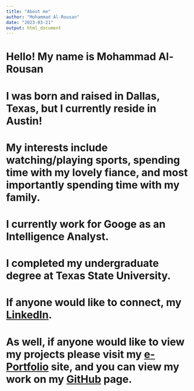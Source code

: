 ```yaml
---
title: "About me"
author: "Mohammad Al-Rousan"
date: "2023-03-21"
output: html_document
---
```


# Hello! My name is Mohammad Al-Rousan 


# I was born and raised in Dallas, Texas, but I currently reside in Austin!

# My interests include watching/playing sports, spending time with my lovely fiance, and most importantly spending time with my family. 

# I currently work for Googe as an Intelligence Analyst.

# I completed my undergraduate degree at Texas State University. 

# If anyone would like to connect, my [LinkedIn](https://www.linkedin.com/in/mohammad-al-rousan-531683165/). 

# As well, if anyone would like to view my projects please visit my [e-Portfolio](https://olympus.mygreatlearning.com/eportfolio) site, and you can view my work on my [GitHub](https://github.com/alrousan95/UT-McCombs-Project-Portfolio-/tree/main/Project%20Portfolio) page. 

